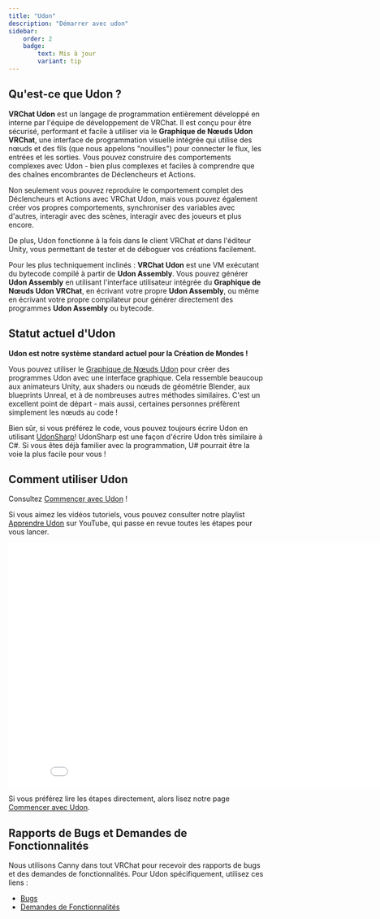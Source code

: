 ```yaml
---
title: "Udon"
description: "Démarrer avec udon"
sidebar:
    order: 2
    badge: 
        text: Mis à jour
        variant: tip
---
```


## Qu'est-ce que Udon ?
**VRChat Udon** est un langage de programmation entièrement développé en interne par l'équipe de développement de VRChat. Il est conçu pour être sécurisé, performant et facile à utiliser via le **Graphique de Nœuds Udon VRChat**, une interface de programmation visuelle intégrée qui utilise des nœuds et des fils (que nous appelons "nouilles") pour connecter le flux, les entrées et les sorties. Vous pouvez construire des comportements complexes avec Udon - bien plus complexes et faciles à comprendre que des chaînes encombrantes de Déclencheurs et Actions.

Non seulement vous pouvez reproduire le comportement complet des Déclencheurs et Actions avec VRChat Udon, mais vous pouvez également créer vos propres comportements, synchroniser des variables avec d'autres, interagir avec des scènes, interagir avec des joueurs et plus encore.

De plus, Udon fonctionne à la fois dans le client VRChat *et* dans l'éditeur Unity, vous permettant de tester et de déboguer vos créations facilement.

Pour les plus techniquement inclinés : **VRChat Udon** est une VM exécutant du bytecode compilé à partir de **Udon Assembly**. Vous pouvez générer **Udon Assembly** en utilisant l'interface utilisateur intégrée du **Graphique de Nœuds Udon VRChat**, en écrivant votre propre **Udon Assembly**, ou même en écrivant votre propre compilateur pour générer directement des programmes **Udon Assembly** ou bytecode.

## Statut actuel d'Udon
**Udon est notre système standard actuel pour la Création de Mondes !**

Vous pouvez utiliser le [Graphique de Nœuds Udon](/worlds/udon/graph) pour créer des programmes Udon avec une interface graphique. Cela ressemble beaucoup aux animateurs Unity, aux shaders ou nœuds de géométrie Blender, aux blueprints Unreal, et à de nombreuses autres méthodes similaires. C'est un excellent point de départ - mais aussi, certaines personnes préfèrent simplement les nœuds au code !

Bien sûr, si vous préférez le code, vous pouvez toujours écrire Udon en utilisant [UdonSharp](https://udonsharp.docs.vrchat.com/)! UdonSharp est une façon d'écrire Udon très similaire à C#. Si vous êtes déjà familier avec la programmation, U# pourrait être la voie la plus facile pour vous !

## Comment utiliser Udon
Consultez [Commencer avec Udon](/worlds/udon/getting-started-with-udon) !

Si vous aimez les vidéos tutoriels, vous pouvez consulter notre playlist [Apprendre Udon](https://www.youtube.com/playlist?list=PLe9XHNvXcouQjg5GULWGLj1tMzeythnQi) sur YouTube, qui passe en revue toutes les étapes pour vous lancer.
<iframe class="embedly-embed" src="//cdn.embedly.com/widgets/media.html?src=http%3A%2F%2Fwww.youtube.com%2Fembed%2Fvideoseries%3Flist%3DPLe9XHNvXcouQjg5GULWGLj1tMzeythnQi&display_name=YouTube&url=https%3A%2F%2Fwww.youtube.com%2Fplaylist%3Flist%3DPLe9XHNvXcouQjg5GULWGLj1tMzeythnQi&image=https%3A%2F%2Fi.ytimg.com%2Fvi%2F8gXzBTqlP6I%2Fhqdefault.jpg%3Fsqp%3D-oaymwEWCKgBEF5IWvKriqkDCQgBFQAAiEIYAQ%3D%3D%26rs%3DAOn4CLDEoE6be2bvFU9le9GXGstXJO0nfg&key=f2aa6fc3595946d0afc3d76cbbd25dc3&type=text%2Fhtml&schema=youtube" width="853" height="480" scrolling="no" title="Intégration YouTube" frameborder="0" allow="autoplay; fullscreen" allow

fullscreen="true"></iframe>

Si vous préférez lire les étapes directement, alors lisez notre page [Commencer avec Udon](/worlds/udon/getting-started-with-udon).

## Rapports de Bugs et Demandes de Fonctionnalités
Nous utilisons Canny dans tout VRChat pour recevoir des rapports de bugs et des demandes de fonctionnalités. Pour Udon spécifiquement, utilisez ces liens :
* [Bugs](https://feedback.vrchat.com/vrchat-udon-closed-alpha-bugs)
* [Demandes de Fonctionnalités](https://feedback.vrchat.com/vrchat-udon-closed-alpha-feedback)